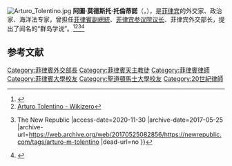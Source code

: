 [[File:Arturo_Tolentino.jpg|thumb]]
'''阿圖·莫德斯托·托倫蒂諾'''（{{lang-en|'''Arturo "Ka Turing" Modesto Tolentino'''}}，{{bd|1910年|9月19日|2004年|8月2日|catIdx=A}}），是[[菲律宾|菲律宾]]的外交家、政治家、海洋法专家，曾担任[[菲律賓副總統|菲律賓副總統]]、[[菲律宾参议院议长|菲律宾参议院议长]]、菲律宾外交部长，提出了闻名的“群岛学说”。<ref>{{Cite web |url=http://legacy.senate.gov.ph/senators/former_senators/arturo_tolentino.htm |title=Senators Profile - Arturo Tolentino - Senate of the Philippines |access-date=2020-11-30 |archive-date=2020-09-21 |archive-url=https://web.archive.org/web/20200921134350/http://legacy.senate.gov.ph/senators/former_senators/arturo_tolentino.htm |dead-url=no }}</ref><ref>[https://www.wikizero.com/en/Arturo_Tolentino Arturo Tolentino - Wikizero]</ref><ref>{{Cite web |url=https://newrepublic.com/tags/arturo-m-tolentino |title=Arturo M. Tolentino {{!}} The New Republic |access-date=2020-11-30 |archive-date=2017-05-25 |archive-url=https://web.archive.org/web/20170525082856/https://newrepublic.com/tags/arturo-m-tolentino |dead-url=no }}</ref><ref>{{Cite web |url=https://id.loc.gov/authorities/names/n84123174.html |title=Tolentino, Arturo M. - LC Name Authority File (LCNAF) |access-date=2020-11-30 |archive-date=2020-08-15 |archive-url=https://web.archive.org/web/20200815154756/https://id.loc.gov/authorities/names/n84123174.html |dead-url=no }}</ref>

== 参考文献 ==
{{Reflist}}

[[Category:菲律賓外交部長|Category:菲律賓外交部長]]
[[Category:菲律賓天主教徒|Category:菲律賓天主教徒]]
[[Category:菲律賓律師|Category:菲律賓律師]]
[[Category:菲律賓大學校友|Category:菲律賓大學校友]]
[[Category:聖道頓馬士大學校友|Category:聖道頓馬士大學校友]]
[[Category:20世紀律師|Category:20世紀律師]]